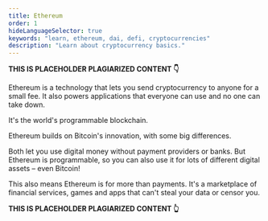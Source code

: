 ```yaml
---
title: Ethereum
order: 1
hideLanguageSelector: true
keywords: "learn, ethereum, dai, defi, cryptocurrencies"
description: "Learn about cryptocurrency basics."
---
```


**THIS IS PLACEHOLDER PLAGIARIZED CONTENT 👇**

Ethereum is a technology that lets you send cryptocurrency to anyone for a small fee. It also powers applications that everyone can use and no one can take down.

It's the world's programmable blockchain.

Ethereum builds on Bitcoin's innovation, with some big differences.

Both let you use digital money without payment providers or banks. But Ethereum is programmable, so you can also use it for lots of different digital assets – even Bitcoin!

This also means Ethereum is for more than payments. It's a marketplace of financial services, games and apps that can't steal your data or censor you.

**THIS IS PLACEHOLDER PLAGIARIZED CONTENT 👆**
